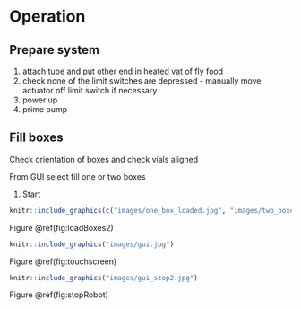 # Operation {#operation}

## Prepare system

1. attach tube and put other end in heated vat of fly food
2. check none of the limit switches are depressed - manually move actuator off limit switch if necessary
2. power up
3. prime pump




## Fill boxes
Check orientation of boxes and check vials aligned

From GUI select fill one or two boxes

1. Start


```r
knitr::include_graphics(c("images/one_box_loaded.jpg", "images/two_boxes_loaded.jpg"))
```


Figure \@ref(fig:loadBoxes2)


```r
knitr::include_graphics("images/gui.jpg")
```

Figure \@ref(fig:touchscreen)

```r
knitr::include_graphics("images/gui_stop2.jpg")
```

Figure \@ref(fig:stopRobot)
